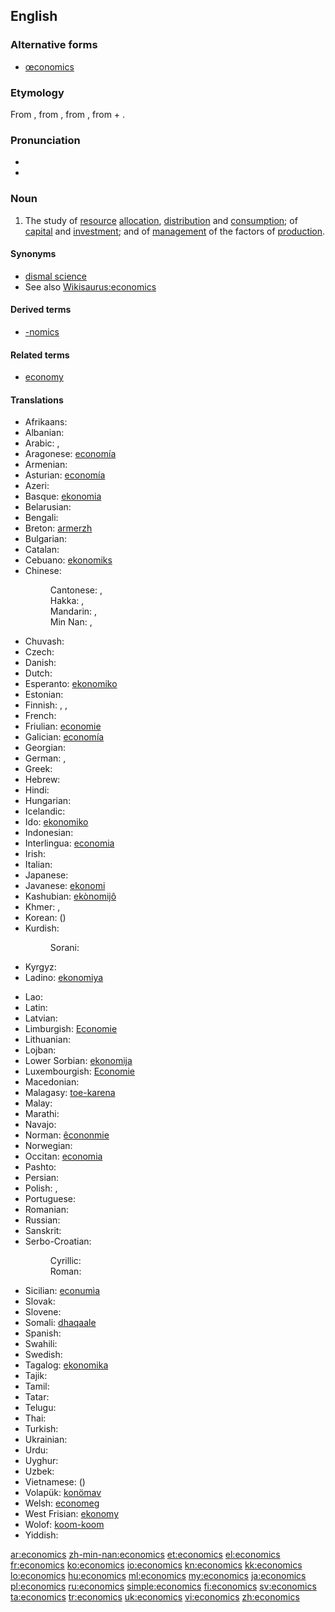 ==English==
{{wikipedia}}

===Alternative forms===
* [[œconomics]] {{qualifier|archaic}}

===Etymology===
From {{term|economy|lang=en}}, from {{etyl|la|en}} {{term|oeconomia|lang=la}}, from {{etyl|grc|en}} {{term|οἰκονομία||management of a household, administration|tr=oikonomia|lang=grc|sc=polytonic}}, from {{term|οἶκος||house|tr=oikos|lang=grc|sc=polytonic}} + {{term|νόμος||law|tr=nomos|lang=grc|sc=polytonic}}.

===Pronunciation===
* {{audio|En-us-economics.ogg|Audio (US)}}
* {{audio|En-uk-economics.ogg|Audio (UK)}}

===Noun===
{{en-noun|-}}

# {{context|social sciences}} The study of [[resource]] [[allocation]], [[distribution]] and [[consumption]]; of [[capital]] and [[investment]]; and of [[management]] of the factors of [[production]].

====Synonyms====
* [[dismal science]]
* See also [[Wikisaurus:economics]]

====Derived terms====
* [[-nomics]]

====Related terms====
* [[economy]]

====Translations====
{{trans-top|study}}
* Afrikaans: {{t-|af|ekonomie}}
* Albanian: {{t-|sq|ekonomia|f|xs=Albanian}}
* Arabic: {{t+|ar|اقتصاد|m|tr=iqtiṣād|sc=Arab}}, {{t-|ar|علم الاقتصاد|m|tr=ʿilm al-iqtiṣād|sc=Arab}}
* Aragonese: [[economía]] {{f}}
* Armenian: {{t-|hy|տնտեսագիտություն|tr=tntesagitut'yun}}
* Asturian: [[economía]] {{f}}
* Azeri: {{t-|az|iqtisad}}
* Basque: [[ekonomia]]
* Belarusian: {{t-|be|эканоміка|f|tr=ekanómika|sc=Cyrl}}
* Bengali: {{t+|bn|অর্থনীতি|tr=ôrthôniti|sc=Beng}}
* Breton: [[armerzh]]
* Bulgarian: {{t+|bg|икономика|f|tr=ikonómika|sc=Cyrl}}
* Catalan: {{t+|ca|economia|f}}
* Cebuano: [[ekonomiks]]
* Chinese:
*: Cantonese: {{tø|yue|經濟學|sc=Hant}}, {{tø|yue|经济学|tr=ging1 zai3 hok6|sc=Hant}}
*: Hakka: {{tø|hak|經濟學|sc=Hans}}, {{tø|hak|经济学|tr=kîn-chi-ho̍k|sc=Hans}}
*: Mandarin: {{t|zh|經濟學|sc=Hani}}, {{t|zh|经济学|tr=jīngjìxué|sc=Hani}}
*: Min Nan: {{t-|nan|經濟學|sc=Hans}}, {{t-|nan|经济学|tr=keng-chè-ha̍k|sc=Hans}}
* Chuvash: {{tø|cv|экономика|tr=ekonomika|sc=Cyrl}}
* Czech: {{t-|cs|ekonomie|f}}
* Danish: {{t-|da|økonomi}}
* Dutch: {{t+|nl|economie|f}}
* Esperanto: [[ekonomiko]]
* Estonian: {{t-|et|majandusteadus}}
* Finnish: {{t+|fi|taloustiede}}, {{t-|fi|ekonomia}}, {{t+|fi|kansantaloustiede}}
* French: {{t+|fr|économie|f}}
* Friulian: [[economie]] {{f}}
* Galician: [[economía]] {{f}}
* Georgian: {{t-|ka|ეკონომიკა|tr=ekonomika|sc=Geor}}
* German: {{t+|de|Ökonomie|f}}, {{t+|de|Wirtschaftswissenschaft|f}}
* Greek: {{t+|el|οικονομικά|n|p|tr=oikonomiká|sc=Grek}}
* Hebrew: {{t+|he|כלכלה|f|tr=kalkalá}}
* Hindi: {{t-|hi|अर्थशास्त्र|m|tr=arthaśāstra|sc=Deva}}
* Hungarian: {{t+|hu|közgazdaságtan}}
* Icelandic: {{t-|is|hagfræði}}
* Ido: [[ekonomiko]]
* Indonesian: {{t+|id|ilmu ekonomi}}
* Interlingua: [[economia]]
* Irish: {{t-|ga|eacnamaíocht|f}}
* Italian: {{t+|it|economia|f}}
* Japanese: {{t+|ja|経済学|tr=けいざいがく, keizaigaku|sc=Jpan}}
* Javanese: [[ekonomi]]
* Kashubian: [[ekònomijô]]
* Khmer: {{t-|km|សេដ្ឋសាស្ត្រ|sc=Khmr}}, {{t-|km|សេដ្ឋវិទ្យា|tr=sed dhak vi tyea|sc=Khmr}}
* Korean: {{t+|ko|경제학|tr=gyeongjehak|sc=Kore}} ({{t+|ko|經濟學|sc=Kore}})
* Kurdish:
*: Sorani: {{t|ku|ئابووری|tr=aburi|sc=ku-Arab}}
* Kyrgyz: {{t-|ky|экономика|tr=ekonomika|sc=Cyrl}}
* Ladino: [[ekonomiya]] {{f}}
{{trans-mid}}
* Lao: {{t+|lo|ເສດຖະສາດ|tr=sēt tha sāt|sc=Laoo|xs=Lao}}
* Latin: {{t+|la|oeconomia|f}}
* Latvian: {{t-|lv|ekonomika|f}}
* Limburgish: [[Economie]]
* Lithuanian: {{t+|lt|ekonomika|xs=Lithuanian}}
* Lojban: {{t-|jbo|dinske}}
* Lower Sorbian: [[ekonomija]] {{f}}
* Luxembourgish: [[Economie]]
* Macedonian: {{t+|mk|економија|f|tr=ekonómija|sc=Cyrl}}
* Malagasy: [[toe-karena]]
* Malay: {{t-|ms|ekonomi|xs=Malay}}
* Marathi: {{t-|mr|अर्थशास्त्र|sc=Deva}}
* Navajo: {{tø|nv|naʼiiniʼ naalkaah}}
* Norman: [[êcononmie]]
* Norwegian: {{t+|no|økonomi}}
* Occitan: [[economia]] {{f}}
* Pashto: {{t+|ps|اقتصاد|sc=ps-Arab}}
* Persian: {{t+|fa|اقتصاد|tr=eqtesâd|xs=Persian}}
* Polish: {{t+|pl|ekonomia|f}}, {{t+|pl|ekonomika|f}}
* Portuguese: {{t+|pt|economia|f}}
* Romanian: {{t-|ro|economie}}
* Russian: {{t+|ru|экономика|f|tr=ekonómika}}
* Sanskrit: {{t-|sa|अर्थशास्त्रं|tr=arthaśāstrã|sc=Deva}}
* Serbo-Croatian:
*: Cyrillic: {{t-|sh|економија|f}}
*: Roman: {{t+|sh|ekonomija|f}}
* Sicilian: [[econumìa]] {{f}}
* Slovak: {{t-|sk|ekonómia|f}}
* Slovene: {{t+|sl|ekonomija|f}}
* Somali: [[dhaqaale]]
* Spanish: {{t+|es|economía|f}}
* Swahili: {{t+|sw|uchumi|xs=Swahili}}
* Swedish: {{t+|sv|ekonomi}}
* Tagalog: [[ekonomika]] {{f}}
* Tajik: {{t-|tg|иқтисод|tr=iqtisod|sc=Cyrl}}
* Tamil: {{t+|ta|பொருளியல்|sc=Taml}}
* Tatar: {{t-|tt|иктисат|tr=iqtisat|sc=Cyrl}}
* Telugu: {{t-|te|ఆర్థిక శాస్త్రము|sc=Telu}}
* Thai: {{t+|th|เศรษฐศาสตร์|tr=sèttàsàat|sc=Thai}}
* Turkish: {{t+|tr|iktisat}}
* Ukrainian: {{t+|uk|економіка|f|tr=ekonómika|sc=Cyrl}}
* Urdu: {{t+|ur|معاشیات|f|sc=ur-Arab}}
* Uyghur: {{ug-Arab|[[ئىقتىسادشۇناسلىق]]}}
* Uzbek: {{t-|uz|iqtisodiyot}}
* Vietnamese: {{t+|vi|kinh tế học|xs=Vietnamese}} ({{t-|vi|經濟學}})
* Volapük: [[konömav]]
* Welsh: [[economeg]]
* West Frisian: [[ekonomy]]
* Wolof: [[koom-koom]]
* Yiddish: {{t-|yi|עקאנאמיק|f|tr=ekonomik|sc=Hebr}}
{{trans-bottom}}

[[ar:economics]]
[[zh-min-nan:economics]]
[[et:economics]]
[[el:economics]]
[[fr:economics]]
[[ko:economics]]
[[io:economics]]
[[kn:economics]]
[[kk:economics]]
[[lo:economics]]
[[hu:economics]]
[[ml:economics]]
[[my:economics]]
[[ja:economics]]
[[pl:economics]]
[[ru:economics]]
[[simple:economics]]
[[fi:economics]]
[[sv:economics]]
[[ta:economics]]
[[tr:economics]]
[[uk:economics]]
[[vi:economics]]
[[zh:economics]]